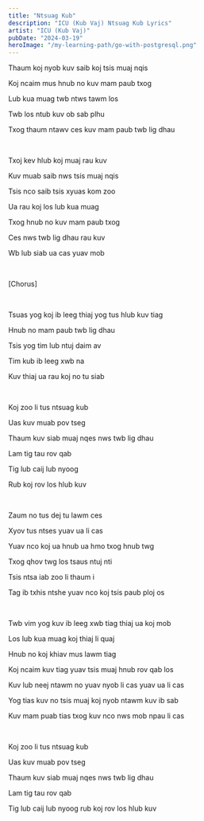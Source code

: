 ```yaml
---
title: "Ntsuag Kub"
description: "ICU (Kub Vaj) Ntsuag Kub Lyrics"
artist: "ICU (Kub Vaj)"
pubDate: "2024-03-19"
heroImage: "/my-learning-path/go-with-postgresql.png"
---
```


Thaum koj nyob kuv saib koj tsis muaj nqis

Koj ncaim mus hnub no kuv mam paub txog

Lub kua muag twb ntws tawm los

Twb los ntub kuv ob sab plhu

Txog thaum ntawv ces kuv mam paub twb lig dhau

<br />

Txoj kev hlub koj muaj rau kuv

Kuv muab saib nws tsis muaj nqis

Tsis nco saib tsis xyuas kom zoo

Ua rau koj los lub kua muag

Txog hnub no kuv mam paub txog

Ces nws twb lig dhau rau kuv

Wb lub siab ua cas yuav mob

<br />

[Chorus]

<br />

Tsuas yog koj ib leeg thiaj yog tus hlub kuv tiag

Hnub no mam paub twb lig dhau

Tsis yog tim lub ntuj daim av

Tim kub ib leeg xwb na

Kuv thiaj ua rau koj no tu siab

<br />

Koj zoo li tus ntsuag kub

Uas kuv muab pov tseg

Thaum kuv siab muaj nqes nws twb lig dhau

Lam tig tau rov qab

Tig lub caij lub nyoog

Rub koj rov los hlub kuv

<br />

Zaum no tus dej tu lawm ces

Xyov tus ntses yuav ua li cas

Yuav nco koj ua hnub ua hmo txog hnub twg

Txog qhov twg los tsaus ntuj nti

Tsis ntsa iab zoo li thaum i

Tag ib txhis ntshe yuav nco koj tsis paub ploj os

<br />

Twb vim yog kuv ib leeg xwb tiag thiaj ua koj mob

Los lub kua muag koj thiaj li quaj

Hnub no koj khiav mus lawm tiag

Koj ncaim kuv tiag yuav tsis muaj hnub rov qab los

Kuv lub neej ntawm no yuav nyob li cas yuav ua li cas

Yog tias kuv no tsis muaj koj nyob ntawm kuv ib sab

Kuv mam puab tias txog kuv nco nws mob npau li cas

<br />

Koj zoo li tus ntsuag kub

Uas kuv muab pov tseg

Thaum kuv siab muaj nqes nws twb lig dhau

Lam tig tau rov qab

Tig lub caij lub nyoog rub koj rov los hlub kuv
